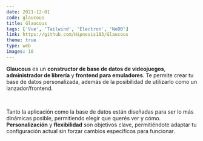 ```yaml
---
date: 2021-12-01
code: glaucous
title: Glaucous
tags: ['Vue', 'Tailwind', 'Electron', 'NeDB']
link: https://github.com/Hipnosis183/Glaucous
theme: true
type: web
images: 10
---
```


**Glaucous** es un **constructor de base de datos de videojuegos**, **administrador de librería** y **frontend para emuladores**. Te permite crear tu base de datos personalizada, además de la posibilidad de utilizarlo como un lanzador/frontend.

<br />

Tanto la aplicación como la base de datos están diseñadas para ser lo más dinámicas posible, permitiendo elegir que querés ver y cómo. **Personalización** y **flexibilidad** son objetivos clave, permitiéndote adaptar tu configuración actual sin forzar cambios específicos para funcionar.